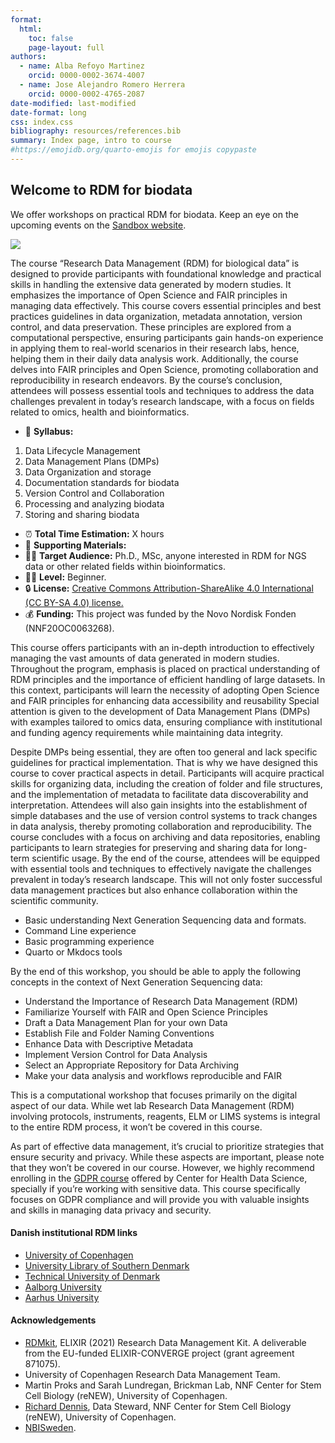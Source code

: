 ```yaml
---
format: 
  html:
    toc: false
    page-layout: full
authors:
  - name: Alba Refoyo Martinez 
    orcid: 0000-0002-3674-4007
  - name: Jose Alejandro Romero Herrera 
    orcid: 0000-0002-4765-2087
date-modified: last-modified
date-format: long
css: index.css
bibliography: resources/references.bib
summary: Index page, intro to course
#https://emojidb.org/quarto-emojis for emojis copypaste
---
```


<!--
# Put above to hide navigation (left), toc (right) or footer (bottom)
# You should hide the navigation if there are no subsections
# You should hide the Table of Contents if there are no important titles
^[®]{.trademark}^ {.mt-1}
-->

::: {.hero-banner}
# Welcome to RDM for biodata
:::


:::{.callout-warning appearance="minimal"}

We offer workshops on practical RDM for biodata. Keep an eye on the upcoming events on the [Sandbox website](https://hds-sandbox.github.io/news.html).

![](develop/images/cookie_combined.png)
:::

The course "Research Data Management (RDM) for biological data" is designed to provide participants with foundational knowledge and practical skills in handling the extensive data generated by modern studies. It emphasizes the importance of Open Science and FAIR principles in managing data effectively. This course covers essential principles and best practices guidelines in data organization, metadata annotation, version control, and data preservation. These principles are explored from a computational perspective, ensuring participants gain hands-on experience in applying them to real-world scenarios in their research labs, hence, helping them in their daily data analysis work. Additionally, the course delves into FAIR principles and Open Science, promoting collaboration and reproducibility in research endeavors. By the course's conclusion, attendees will possess essential tools and techniques to address the data challenges prevalent in today's research landscape, with a focus on fields related to omics, health and bioinformatics.

:::{.callout-note title="Course Overview"}
- 📖 **Syllabus:**

1. Data Lifecycle Management 
2. Data Management Plans (DMPs)
3. Data Organization and storage 
4. Documentation standards for biodata
5. Version Control and Collaboration
6. Processing and analyzing biodata
7. Storing and sharing biodata

- ⏰ **Total Time Estimation:** X hours  
- 📁 **Supporting Materials:**  
- 👨‍💻 **Target Audience:** Ph.D., MSc, anyone interested in RDM for NGS data or other related fields within bioinformatics.
- 👩‍🎓 **Level:** Beginner.
- 🔒 **License:** [Creative Commons Attribution-ShareAlike 4.0 International (CC BY-SA 4.0) license.](https://creativecommons.org/licenses/by-sa/4.0/legalcode)  
- 💰 **Funding:** This project was funded by the Novo Nordisk Fonden (NNF20OC0063268).
:::

<!--     
    1. Research Data Management: definition and importance (1)
    2. NGS data
    3. Data Life Cycle (1)
    4. Open Science and FAIR principles (1)
    5. Data Management planning (2)
    6. Folder and file structures applied to NGS data (3)
    7. Metadata applied to NGS data (4)
    8. Database creation (data and projects) (4)
    9. Version control of your data analysis (5)
    10. Archiving and repositories (7)
--> 

This course offers participants with an in-depth introduction to effectively managing the vast amounts of data generated in modern studies. Throughout the program, emphasis is placed on practical understanding of RDM principles and the importance of efficient handling of large datasets. In this context, participants will learn the necessity of adopting Open Science and FAIR principles for enhancing data accessibility and reusability Special attention is given to the development of Data Management Plans (DMPs) with examples tailored to omics data, ensuring compliance with institutional and funding agency requirements while maintaining data integrity. 

Despite DMPs being essential, they are often too general and lack specific guidelines for practical implementation. That is why we have designed this course to cover practical aspects in detail. Participants will acquire practical skills for organizing data, including the creation of folder and file structures, and the implementation of metadata to facilitate data discoverability and interpretation. Attendees will also gain insights into the establishment of simple databases and the use of version control systems to track changes in data analysis, thereby promoting collaboration and reproducibility. The course concludes with a focus on archiving and data repositories, enabling participants to learn strategies for preserving and sharing data for long-term scientific usage. By the end of the course, attendees will be equipped with essential tools and techniques to effectively navigate the challenges prevalent in today's research landscape. This will not only foster successful data management practices but also enhance collaboration within the scientific community.

:::{.callout-warning title="Course Requirements"}
- Basic understanding Next Generation Sequencing data and formats.
- Command Line experience
- Basic programming experience
- Quarto or Mkdocs tools
:::

::: {.callout-tip title="Course Goals"}
By the end of this workshop, you should be able to apply the following concepts in the context of Next Generation Sequencing data:

- Understand the Importance of Research Data Management (RDM)
- Familiarize Yourself with FAIR and Open Science Principles
- Draft a Data Management Plan for your own Data
- Establish File and Folder Naming Conventions
- Enhance Data with Descriptive Metadata
- Implement Version Control for Data Analysis
- Select an Appropriate Repository for Data Archiving
- Make your data analysis and workflows reproducible and FAIR
:::

:::{.callout-warning}
This is a computational workshop that focuses primarily on the digital aspect of our data. While wet lab Research Data Management (RDM) involving protocols, instruments, reagents, ELM or LIMS systems is integral to the entire RDM process, it won't be covered in this course.

As part of effective data management, it's crucial to prioritize strategies that ensure security and privacy. While these aspects are important, please note that they won't be covered in our course. However, we highly recommend enrolling in the [GDPR course](https://heads.ku.dk/course/gdpr_workshop/) offered by Center for Health Data Science, specially if you're working with sensitive data. This course specifically focuses on GDPR compliance and will provide you with valuable insights and skills in managing data privacy and security.

:::

#### Danish institutional RDM links 

- [University of Copenhagen](https://kunet.ku.dk/work-areas/research/data/Pages/default.aspx)
- [University Library of Southern Denmark](https://sdunet.dk/en/research/research-data-management-support)
- [Technical University of Denmark](https://www.bibliotek.dtu.dk/en/publishing/research-data)
- [Aalborg University](https://www.researcher.aau.dk/guides/research-data/data-management)
- [Aarhus University](https://medarbejdere.au.dk/en/research-data-management)

#### Acknowledgements

- [RDMkit](https://rdmkit.elixir-europe.org/index), ELIXIR (2021) Research Data Management Kit. A deliverable from the EU-funded ELIXIR-CONVERGE project (grant agreement 871075).
- University of Copenhagen Research Data Management Team.
- Martin Proks and Sarah Lundregan, Brickman Lab, NNF Center for Stem Cell Biology (reNEW), University of Copenhagen.
- [Richard Dennis](https://data-champions.renew-platforms.dk/), Data Steward, NNF Center for Stem Cell Biology (reNEW), University of Copenhagen.
- [NBISweden](https://uppsala.instructure.com/courses/48087/pages/introduction-to-data-management-practices).

<!-- 
### Feedback form

We would greatly appreciate to know your thoughts about this workshop. Please, follow this [link](https://forms.office.com/e/BZkpzDKL0L) to answer 9 fast questions!
-->
